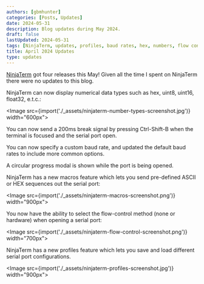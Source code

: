 ```yaml
---
authors: [gbmhunter]
categories: [Posts, Updates]
date: 2024-05-31
description: Blog updates during May 2024.
draft: false
lastUpdated: 2024-05-31
tags: [NinjaTerm, updates, profiles, baud rates, hex, numbers, flow control, serial port, macros, break signal]
title: April 2024 Updates
type: updates
---
```



[NinjaTerm](https://ninjaterm.mbedded.ninja/) got four releases this May! Given all the time I spent on NinjaTerm there were no updates to this blog.

NinjaTerm can now display numerical data types such as hex, uint8, uint16, float32, e.t.c.:

<Image src={import('./_assets/ninjaterm-number-types-screenshot.jpg')} width="600px"></Image>

You can now send a 200ms break signal by pressing Ctrl-Shift-B when the terminal is focused and the serial port open.

You can now specify a custom baud rate, and updated the default baud rates to include more common options.

A circular progress modal is shown while the port is being opened.

NinjaTerm has a new macros feature which lets you send pre-defined ASCII or HEX sequences out the serial port:

<Image src={import('./_assets/ninjaterm-macros-screenshot.png')} width="900px"></Image>

You now have the ability to select the flow-control method (none or hardware) when opening a serial port:

<Image src={import('./_assets/ninjaterm-flow-control-screenshot.png')} width="700px"></Image>

NinjaTerm has a new profiles feature which lets you save and load different serial port configurations.

<Image src={import('./_assets/ninjaterm-profiles-screenshot.jpg')} width="900px"></Image>
